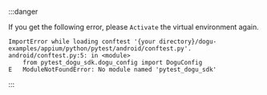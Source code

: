 :::danger

If you get the following error, please `Activate` the virtual environment again.

```shell
ImportError while loading conftest '{your directory}/dogu-examples/appium/python/pytest/android/conftest.py'.
android/conftest.py:5: in <module>
    from pytest_dogu_sdk.dogu_config import DoguConfig
E   ModuleNotFoundError: No module named 'pytest_dogu_sdk'
```

:::
